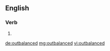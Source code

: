 ==English==

===Verb===
{{head|en}}

# {{en-past of|outbalance}}

[[de:outbalanced]]
[[mg:outbalanced]]
[[vi:outbalanced]]